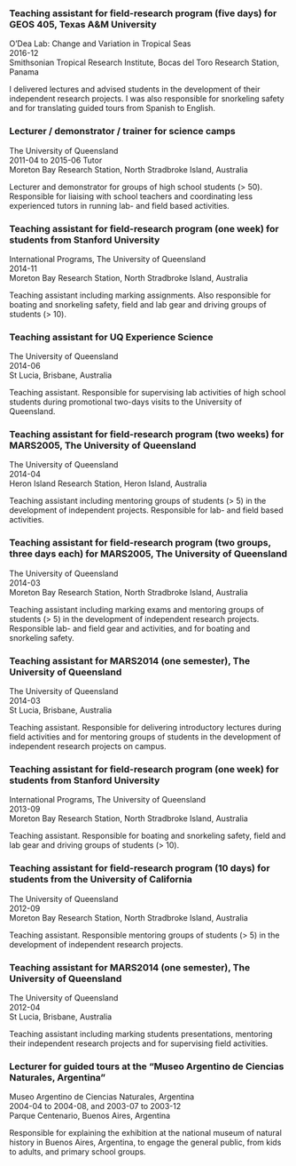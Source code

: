 ### Teaching assistant for field-research program (five days) for GEOS 405, Texas A&M University

O'Dea Lab: Change and Variation in Tropical Seas  
2016-12  
Smithsonian Tropical Research Institute, Bocas del Toro Research Station, Panama  

I delivered lectures and advised students in the development of their independent research projects. I was also responsible for snorkeling safety and for translating guided tours from Spanish to English.

### Lecturer / demonstrator / trainer for science camps

The University of Queensland  
2011-04 to 2015-06 Tutor  
Moreton Bay Research Station, North Stradbroke Island, Australia  

Lecturer and demonstrator for groups of high school students (> 50). Responsible for liaising with school teachers and coordinating less experienced tutors in running lab- and field based activities.

### Teaching assistant for field-research program (one week) for students from Stanford University

International Programs, The University of Queensland  
2014-11  
Moreton Bay Research Station, North Stradbroke Island, Australia  

Teaching assistant including marking assignments. Also responsible for boating and snorkeling safety, field and lab gear and driving groups of students (> 10).

### Teaching assistant for UQ Experience Science

The University of Queensland  
2014-06  
St Lucia, Brisbane, Australia  

Teaching assistant. Responsible for supervising lab activities of high school students during promotional two-days visits to the University of Queensland.

### Teaching assistant for field-research program (two weeks) for MARS2005, The University of Queensland

The University of Queensland  
2014-04  
Heron Island Research Station, Heron Island, Australia  

Teaching assistant including mentoring groups of students (> 5) in the development of independent projects. Responsible for lab- and field based activities.

### Teaching assistant for field-research program (two groups, three days each) for MARS2005, The University of Queensland

The University of Queensland  
2014-03  
Moreton Bay Research Station, North Stradbroke Island, Australia  

Teaching assistant including marking exams and mentoring groups of students (> 5) in the development of independent research projects. Responsible lab- and field gear and activities, and for boating and snorkeling safety.

### Teaching assistant for MARS2014 (one semester), The University of Queensland

The University of Queensland  
2014-03  
St Lucia, Brisbane, Australia  

Teaching assistant. Responsible for delivering introductory lectures during field activities and for mentoring groups of students in the development of independent research projects on campus.

### Teaching assistant for field-research program (one week) for students from Stanford University

International Programs, The University of Queensland  
2013-09  
Moreton Bay Research Station, North Stradbroke Island, Australia  

Teaching assistant. Responsible for boating and snorkeling safety, field and lab gear and driving groups of students (> 10).

### Teaching assistant for field-research program (10 days) for students from the University of California

The University of Queensland  
2012-09  
Moreton Bay Research Station, North Stradbroke Island, Australia  

Teaching assistant. Responsible mentoring groups of students (> 5) in the development of independent research projects.

### Teaching assistant for MARS2014 (one semester), The University of Queensland

The University of Queensland  
2012-04  
St Lucia, Brisbane, Australia  

Teaching assistant including marking students presentations, mentoring their independent research projects and for supervising field activities.

### Lecturer for guided tours at the "Museo Argentino de Ciencias Naturales, Argentina"

Museo Argentino de Ciencias Naturales, Argentina  
2004-04 to 2004-08, and 2003-07 to 2003-12  
Parque Centenario, Buenos Aires, Argentina  

Responsible for explaining the exhibition at the national museum of natural history in Buenos Aires, Argentina, to engage the general public, from kids to adults, and primary school groups.
